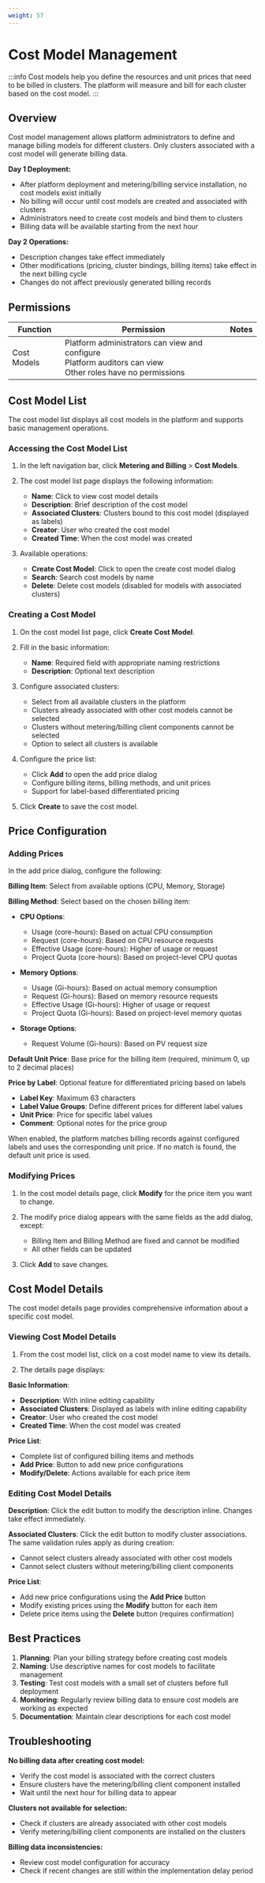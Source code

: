 ```yaml
---
weight: 57
---
```


# Cost Model Management

:::info
Cost models help you define the resources and unit prices that need to be billed in clusters. The platform will measure and bill for each cluster based on the cost model.
:::

## Overview

Cost model management allows platform administrators to define and manage billing models for different clusters. Only clusters associated with a cost model will generate billing data.

**Day 1 Deployment:**
- After platform deployment and metering/billing service installation, no cost models exist initially
- No billing will occur until cost models are created and associated with clusters
- Administrators need to create cost models and bind them to clusters
- Billing data will be available starting from the next hour

**Day 2 Operations:**
- Description changes take effect immediately
- Other modifications (pricing, cluster bindings, billing items) take effect in the next billing cycle
- Changes do not affect previously generated billing records

## Permissions

| Function | Permission | Notes |
|----------|------------|-------|
| Cost Models | Platform administrators can view and configure<br/>Platform auditors can view<br/>Other roles have no permissions | |

## Cost Model List

The cost model list displays all cost models in the platform and supports basic management operations.

### Accessing the Cost Model List

1. In the left navigation bar, click **Metering and Billing** > **Cost Models**.

2. The cost model list page displays the following information:
   - **Name**: Click to view cost model details
   - **Description**: Brief description of the cost model
   - **Associated Clusters**: Clusters bound to this cost model (displayed as labels)
   - **Creator**: User who created the cost model
   - **Created Time**: When the cost model was created

3. Available operations:
   - **Create Cost Model**: Click to open the create cost model dialog
   - **Search**: Search cost models by name
   - **Delete**: Delete cost models (disabled for models with associated clusters)

### Creating a Cost Model

1. On the cost model list page, click **Create Cost Model**.

2. Fill in the basic information:
   - **Name**: Required field with appropriate naming restrictions
   - **Description**: Optional text description

3. Configure associated clusters:
   - Select from all available clusters in the platform
   - Clusters already associated with other cost models cannot be selected
   - Clusters without metering/billing client components cannot be selected
   - Option to select all clusters is available

4. Configure the price list:
   - Click **Add** to open the add price dialog
   - Configure billing items, billing methods, and unit prices
   - Support for label-based differentiated pricing

5. Click **Create** to save the cost model.

## Price Configuration

### Adding Prices

In the add price dialog, configure the following:

**Billing Item**: Select from available options (CPU, Memory, Storage)

**Billing Method**: Select based on the chosen billing item:
- **CPU Options**:
  - Usage (core-hours): Based on actual CPU consumption
  - Request (core-hours): Based on CPU resource requests  
  - Effective Usage (core-hours): Higher of usage or request
  - Project Quota (core-hours): Based on project-level CPU quotas

- **Memory Options**:
  - Usage (Gi-hours): Based on actual memory consumption
  - Request (Gi-hours): Based on memory resource requests
  - Effective Usage (Gi-hours): Higher of usage or request  
  - Project Quota (Gi-hours): Based on project-level memory quotas

- **Storage Options**:
  - Request Volume (Gi-hours): Based on PV request size

**Default Unit Price**: Base price for the billing item (required, minimum 0, up to 2 decimal places)

**Price by Label**: Optional feature for differentiated pricing based on labels
- **Label Key**: Maximum 63 characters
- **Label Value Groups**: Define different prices for different label values
- **Unit Price**: Price for specific label values
- **Comment**: Optional notes for the price group

When enabled, the platform matches billing records against configured labels and uses the corresponding unit price. If no match is found, the default unit price is used.

### Modifying Prices

1. In the cost model details page, click **Modify** for the price item you want to change.

2. The modify price dialog appears with the same fields as the add dialog, except:
   - Billing Item and Billing Method are fixed and cannot be modified
   - All other fields can be updated

3. Click **Add** to save changes.

## Cost Model Details

The cost model details page provides comprehensive information about a specific cost model.

### Viewing Cost Model Details

1. From the cost model list, click on a cost model name to view its details.

2. The details page displays:

**Basic Information**:
- **Description**: With inline editing capability
- **Associated Clusters**: Displayed as labels with inline editing capability  
- **Creator**: User who created the cost model
- **Created Time**: When the cost model was created

**Price List**:
- Complete list of configured billing items and methods
- **Add Price**: Button to add new price configurations
- **Modify/Delete**: Actions available for each price item

### Editing Cost Model Details

**Description**: Click the edit button to modify the description inline. Changes take effect immediately.

**Associated Clusters**: Click the edit button to modify cluster associations. The same validation rules apply as during creation:
- Cannot select clusters already associated with other cost models
- Cannot select clusters without metering/billing client components

**Price List**: 
- Add new price configurations using the **Add Price** button
- Modify existing prices using the **Modify** button for each item
- Delete price items using the **Delete** button (requires confirmation)

## Best Practices

1. **Planning**: Plan your billing strategy before creating cost models
2. **Naming**: Use descriptive names for cost models to facilitate management
3. **Testing**: Test cost models with a small set of clusters before full deployment
4. **Monitoring**: Regularly review billing data to ensure cost models are working as expected
5. **Documentation**: Maintain clear descriptions for each cost model

## Troubleshooting

**No billing data after creating cost model:**
- Verify the cost model is associated with the correct clusters
- Ensure clusters have the metering/billing client component installed
- Wait until the next hour for billing data to appear

**Clusters not available for selection:**
- Check if clusters are already associated with other cost models
- Verify metering/billing client components are installed on the clusters

**Billing data inconsistencies:**
- Review cost model configuration for accuracy
- Check if recent changes are still within the implementation delay period 